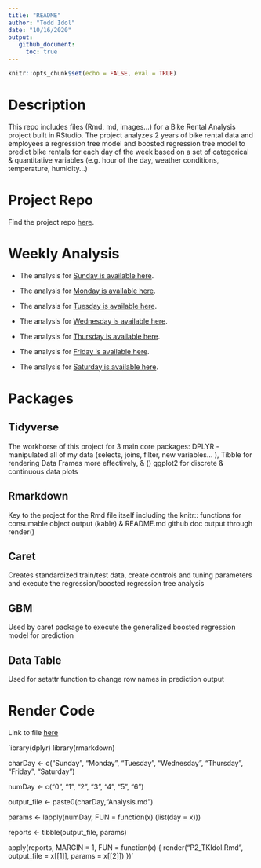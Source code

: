 ```yaml
---
title: "README"
author: "Todd Idol"
date: "10/16/2020"
output: 
   github_document:
     toc: true
---
```


```r
knitr::opts_chunk$set(echo = FALSE, eval = TRUE)
```
# Description

This repo includes files (Rmd, md, images...) for a Bike Rental Analysis project built in RStudio. The project analyzes 2 years of bike rental data and employees a regression tree model and boosted regression tree model to predict bike rentals for each day of the week based on a set of categorical & quantitative variables (e.g. hour of the day, weather conditions, temperature, humidity...)

# Project Repo

Find the project repo [here](https://github.com/tkidol/ST558-Project-2).

# Weekly Analysis 

+  The analysis for [Sunday is available here](SundayAnalysis.md).  

+  The analysis for [Monday is available here](MondayAnalysis.md).  

+  The analysis for [Tuesday is available here](TuesdayAnalysis.md).  

+  The analysis for [Wednesday is available here](Wedesdaynalysis.md).  

+  The analysis for [Thursday is available here](ThursdayAnalysis.md).  

+  The analysis for [Friday is available here](FridayAnalysis.md).  

+  The analysis for [Saturday is available here](SaturdayAnalysis.md).

# Packages

## Tidyverse

The workhorse of this project for 3 main core packages: DPLYR - manipulated all of my data (selects, joins, filter, new variables... ), Tibble for rendering Data Frames more effectively, & () ggplot2 for discrete & continuous data plots

## Rmarkdown 

Key to the project for the Rmd file itself including the knitr:: functions for consumable object output (kable) & README.md github doc output through render()

## Caret

Creates standardized train/test data, create controls and tuning parameters and execute the regression/boosted regression tree analysis

## GBM

Used by caret package to execute the generalized boosted regression model for prediction

## Data Table

Used for setattr function to change row names in prediction output

# Render Code

Link to file [here](https://github.com/tkidol/ST558-Project-2/blob/main/P2_Render.Rmd)

`ibrary(dplyr)
library(rmarkdown)

charDay <- c("Sunday", "Monday", "Tuesday", "Wednesday", "Thursday", "Friday", "Saturday")

numDay <- c("0", "1", "2", "3", "4", "5", "6")

output_file <- paste0(charDay,"Analysis.md")

params <- lapply(numDay, FUN = function(x) (list(day = x)))


reports <- tibble(output_file, params)

apply(reports, MARGIN = 1, 
               FUN = function(x) { 
                 render("P2_TKIdol.Rmd", output_file = x[[1]],
                 params = x[[2]])
               })`